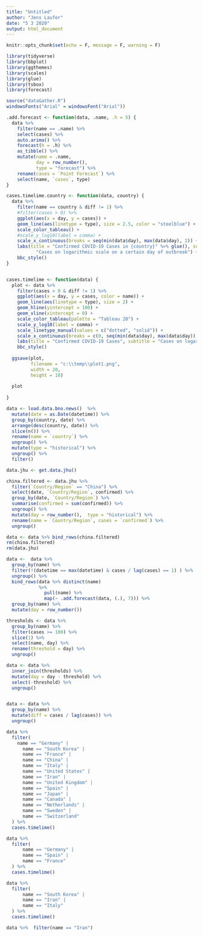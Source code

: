 ```yaml
---
title: "Untitled"
author: "Jens Laufer"
date: "5 3 2020"
output: html_document
---
```


```r
knitr::opts_chunk$set(echo = F, message = F, warning = F)
```

```r
library(tidyverse)
library(bbplot)
library(ggthemes)
library(scales)
library(glue)
library(tsbox)
library(forecast)

source("dataGather.R")
windowsFonts("Arial" = windowsFont("Arial"))
```


```r
.add.forecast <- function(data, .name, .h = 5) {
  data %>%
    filter(name == .name) %>%
    select(cases) %>%
    auto.arima() %>%
    forecast(h = .h) %>%
    as_tibble() %>%
    mutate(name = .name,
           day = row_number(),
           type = "forecast") %>%
    rename(cases = `Point Forecast`) %>%
    select(name, `cases`, type)
}

cases.timelime.country <- function(data, country) {
  data %>%
    filter(name == country & diff != 1) %>%
    #filter(cases > 0) %>%
    ggplot(aes(x = day, y = cases)) +
    geom_line(aes(linetype = type), size = 2.5, color = "steelblue") +
    scale_color_tableau() +
    #scale_y_log10(label = comma) +
    scale_x_continuous(breaks = seq(min(data$day), max(data$day), 2)) +
    labs(title = "Confirmed COVID-19 Cases in {country}" %>% glue(), subtitle =
           "Cases on logarithmic scale on a certain day of outbreak") +
    bbc_style()
}


cases.timelime <- function(data) {
  plot <- data %>%
    filter(cases > 0 & diff != 1) %>%
    ggplot(aes(x = day, y = cases, color = name)) +
    geom_line(aes(linetype = type), size = 2) +
    geom_hline(yintercept = 100) +
    geom_vline(xintercept = 0) +
    scale_color_tableau(palette = "Tableau 20") +
    scale_y_log10(label = comma) +
    scale_linetype_manual(values = c("dotted", "solid")) +
    scale_x_continuous(breaks = c(0, seq(min(data$day), max(data$day)), 10)) +
    labs(title = "Confirmed COVID-19 Cases", subtitle = "Cases on logarithmic scale in selected countries on a certain day of outbreak. Days are centered on the first past 100 cases.") +
    bbc_style()
  
  ggsave(plot,
         filename = "c:\\temp\\plot1.png",
         width = 20,
         height = 10)
  
  plot
  
}
```



```r
data <- load.data.bno.news()  %>%
  mutate(date = as.Date(datetime)) %>%
  group_by(country, date) %>%
  arrange(desc(country, date)) %>%
  slice(n()) %>%
  rename(name = `country`) %>%
  ungroup() %>%
  mutate(type = "historical") %>%
  ungroup() %>% 
  filter()

data.jhu <- get.data.jhu()
```




```r
china.filtered <- data.jhu %>%
  filter(`Country/Region` == "China") %>%
  select(date, `Country/Region`, confirmed) %>%
  group_by(date, `Country/Region`) %>%
  summarise(confirmed = sum(confirmed)) %>%
  ungroup() %>%
  mutate(day = row_number(),  type = "historical") %>%
  rename(name = `Country/Region`, cases = `confirmed`) %>%
  ungroup()

data <- data %>% bind_rows(china.filtered)
rm(china.filtered)
rm(data.jhu)

```



```r

data <-  data %>%
  group_by(name) %>% 
  filter(!(datetime == max(datetime) & cases / lag(cases) == 1) ) %>% 
  ungroup() %>% 
  bind_rows(data %>% distinct(name)
            %>%
              pull(name) %>%
              map(~ .add.forecast(data, (.), 7))) %>%
  group_by(name) %>%
  mutate(day = row_number())

thresholds <- data %>%
  group_by(name) %>%
  filter(cases >= 100) %>%
  slice(1) %>%
  select(name, day) %>%
  rename(threshold = day) %>%
  ungroup()

data <- data %>%
  inner_join(thresholds) %>%
  mutate(day = day - threshold) %>%
  select(-threshold) %>%
  ungroup()


data <- data %>%
  group_by(name) %>%
  mutate(diff = cases / lag(cases)) %>%
  ungroup()
```










```r
data %>%
  filter(
    name == "Germany" |
      name == "South Korea" |
      name == "France" |
      name == "China" |
      name == "Italy" |
      name == "United States" |
      name == "Iran" |
      name == "United Kingdom" |
      name == "Spain" |
      name == "Japan" |
      name == "Canada" |
      name == "Netherlands" |
      name == "Sweden" |
      name == "Switzerland"
  ) %>%
  cases.timelime()
```





```r
data %>% 
  filter(
      name == "Germany" |
      name == "Spain" |
      name == "France" 
  ) %>% 
  cases.timelime()
```

```r
data %>% 
  filter(
      name == "South Korea" |
      name == "Iran" |
      name == "Italy"  
  ) %>% 
  cases.timelime() 
```

```r
data %>%  filter(name == "Iran")
```

